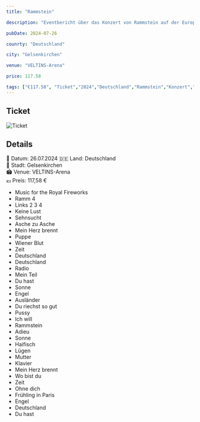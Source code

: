 ```yaml
---
title: "Rammstein"

description: "Eventbericht über das Konzert von Rammstein auf der Europe Stadium Tour 2024 in Gelsenkirchen in der VELTINS-Arena."

pubDate: 2024-07-26

counrty: "Deutschland"

city: "Gelsenkirchen"

venue: "VELTINS-Arena"

price: 117.58

tags: ["€117.58", "Ticket","2024","Deutschland","Rammstein","Konzert","Europe Stadium Tour 2024","Gelsenkirchen","Arena AufSchalke","MCT Konzertagentur"]
---
```


## Ticket

![Ticket](../../../gallery/2024/07-26/2024-07-26_19-30-00.jpg)

## Details
📅 Datum: 26.07.2024
🇩🇪 Land: Deutschland  
📍 Stadt: Gelsenkirchen  
🏟️ Venue: VELTINS-Arena  
💶 Preis: 117,58 €  

<Card title="Setlist" icon="list-format">

- Music for the Royal Fireworks
- Ramm 4
- Links 2 3 4
- Keine Lust
- Sehnsucht
- Asche zu Asche
- Mein Herz brennt
- Puppe
- Wiener Blut
- Zeit
- Deutschland
- Deutschland
- Radio
- Mein Teil
- Du hast
- Sonne
- Engel
- Ausländer
- Du riechst so gut
- Pussy
- Ich will
- Rammstein
- Adieu
- Sonne
- Haifisch
- Lügen
- Mutter
- Klavier
- Mein Herz brennt
- Wo bist du
- Zeit
- Ohne dich
- Frühling in Paris
- Engel
- Deutschland
- Du hast

</Card>

<LinkCard
    title="Mehr Informationen"
    href="https://fanieng.com/2024/07/26/26-07-2024-rammstein-gelsenkirchen-veltins-arena/"
/>